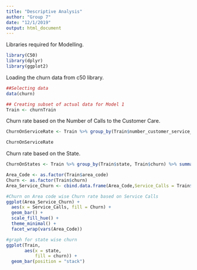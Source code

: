 ---
title: "Descriptive Analysis"
author: "Group 7"
date: "12/1/2019"
output: html_document
---

Libraries required for Modelling.

```{r}
library(C50)
library(dplyr)
library(ggplot2)
```

Loading the churn data from c50 library.

```{r}
##Selecting data
data(churn)

## Creating subset of actual data for Model 1
Train <- churnTrain
```

Churn rate based on the Number of Calls to the Customer Care.

```{r}
ChurnOnServiceRate <- Train %>% group_by(Train$number_customer_service_calls, Train$churn) %>% summarise(count = n()) %>% mutate(prop = count / sum(count) * 100)

ChurnOnServiceRate
```

Churn rate based on the State.

```{r}
ChurnOnStates <- Train %>% group_by(Train$state, Train$churn) %>% summarise(count = n()) %>% mutate(prop = count / sum(count) * 100)
```

```{r}
Area_Code <- as.factor(Train$area_code)
Churn <- as.factor(Train$churn)
Area_Service_Churn <- cbind.data.frame(Area_Code,Service_Calls = Train$number_customer_service_calls, Churn)

#Churn on Area code wise Churn rate based on Service Calls
ggplot(Area_Service_Churn) +
  aes(x = Service_Calls, fill = Churn) +
  geom_bar() +
  scale_fill_hue() +
  theme_minimal() +
  facet_wrap(vars(Area_Code))

#graph for state wise churn
ggplot(Train, 
       aes(x = state, 
           fill = churn)) + 
  geom_bar(position = "stack")

```